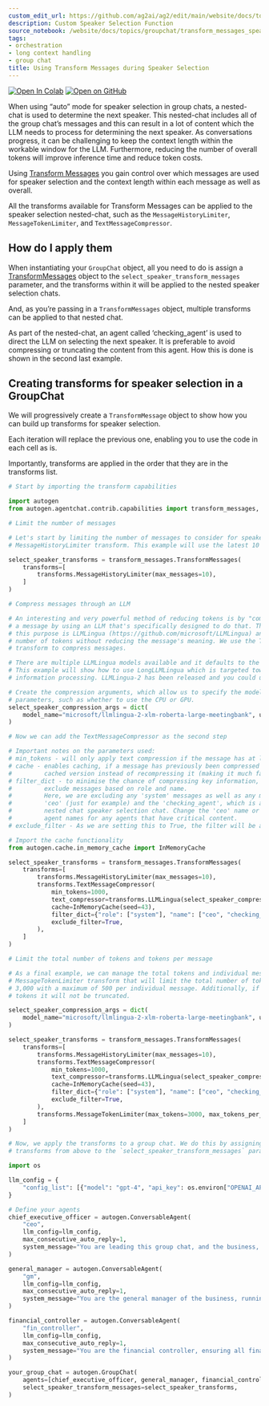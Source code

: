 ```yaml
---
custom_edit_url: https://github.com/ag2ai/ag2/edit/main/website/docs/topics/groupchat/transform_messages_speaker_selection.ipynb
description: Custom Speaker Selection Function
source_notebook: /website/docs/topics/groupchat/transform_messages_speaker_selection.ipynb
tags:
- orchestration
- long context handling
- group chat
title: Using Transform Messages during Speaker Selection
---
```


<a href="https://colab.research.google.com/github/ag2ai/ag2/blob/main/website/docs/topics/groupchat/transform_messages_speaker_selection.ipynb" class="colab-badge" target="_blank"><img noZoom src="https://colab.research.google.com/assets/colab-badge.svg" alt="Open In Colab" /></a>
<a href="https://github.com/ag2ai/ag2/blob/main/website/docs/topics/groupchat/transform_messages_speaker_selection.ipynb" class="github-badge" target="_blank"><img noZoom src="https://img.shields.io/badge/Open%20on%20GitHub-grey?logo=github" alt="Open on GitHub" /></a>




When using “auto” mode for speaker selection in group chats, a
nested-chat is used to determine the next speaker. This nested-chat
includes all of the group chat’s messages and this can result in a lot
of content which the LLM needs to process for determining the next
speaker. As conversations progress, it can be challenging to keep the
context length within the workable window for the LLM. Furthermore,
reducing the number of overall tokens will improve inference time and
reduce token costs.

Using [Transform
Messages](../../../docs/topics/handling_long_contexts/intro_to_transform_messages)
you gain control over which messages are used for speaker selection and
the context length within each message as well as overall.

All the transforms available for Transform Messages can be applied to
the speaker selection nested-chat, such as the `MessageHistoryLimiter`,
`MessageTokenLimiter`, and `TextMessageCompressor`.

## How do I apply them

When instantiating your `GroupChat` object, all you need to do is assign
a
[TransformMessages](../../../reference/autogen/agentchat/contrib/capabilities/transform_messages/TransformMessages#transformmessages)
object to the `select_speaker_transform_messages` parameter, and the
transforms within it will be applied to the nested speaker selection
chats.

And, as you’re passing in a `TransformMessages` object, multiple
transforms can be applied to that nested chat.

As part of the nested-chat, an agent called ‘checking_agent’ is used to
direct the LLM on selecting the next speaker. It is preferable to avoid
compressing or truncating the content from this agent. How this is done
is shown in the second last example.

## Creating transforms for speaker selection in a GroupChat

We will progressively create a `TransformMessage` object to show how you
can build up transforms for speaker selection.

Each iteration will replace the previous one, enabling you to use the
code in each cell as is.

Importantly, transforms are applied in the order that they are in the
transforms list.

```python
# Start by importing the transform capabilities

import autogen
from autogen.agentchat.contrib.capabilities import transform_messages, transforms
```


```python
# Limit the number of messages

# Let's start by limiting the number of messages to consider for speaker selection using a
# MessageHistoryLimiter transform. This example will use the latest 10 messages.

select_speaker_transforms = transform_messages.TransformMessages(
    transforms=[
        transforms.MessageHistoryLimiter(max_messages=10),
    ]
)
```


```python
# Compress messages through an LLM

# An interesting and very powerful method of reducing tokens is by "compressing" the text of
# a message by using an LLM that's specifically designed to do that. The default LLM used for
# this purpose is LLMLingua (https://github.com/microsoft/LLMLingua) and it aims to reduce the
# number of tokens without reducing the message's meaning. We use the TextMessageCompressor
# transform to compress messages.

# There are multiple LLMLingua models available and it defaults to the first version, LLMLingua.
# This example will show how to use LongLLMLingua which is targeted towards long-context
# information processing. LLMLingua-2 has been released and you could use that as well.

# Create the compression arguments, which allow us to specify the model and other related
# parameters, such as whether to use the CPU or GPU.
select_speaker_compression_args = dict(
    model_name="microsoft/llmlingua-2-xlm-roberta-large-meetingbank", use_llmlingua2=True, device_map="cpu"
)

# Now we can add the TextMessageCompressor as the second step

# Important notes on the parameters used:
# min_tokens - will only apply text compression if the message has at least 1,000 tokens
# cache - enables caching, if a message has previously been compressed it will use the
#         cached version instead of recompressing it (making it much faster)
# filter_dict - to minimise the chance of compressing key information, we can include or
#         exclude messages based on role and name.
#         Here, we are excluding any 'system' messages as well as any messages from
#         'ceo' (just for example) and the 'checking_agent', which is an agent in the
#         nested chat speaker selection chat. Change the 'ceo' name or add additional
#         agent names for any agents that have critical content.
# exclude_filter - As we are setting this to True, the filter will be an exclusion filter.

# Import the cache functionality
from autogen.cache.in_memory_cache import InMemoryCache

select_speaker_transforms = transform_messages.TransformMessages(
    transforms=[
        transforms.MessageHistoryLimiter(max_messages=10),
        transforms.TextMessageCompressor(
            min_tokens=1000,
            text_compressor=transforms.LLMLingua(select_speaker_compression_args, structured_compression=True),
            cache=InMemoryCache(seed=43),
            filter_dict={"role": ["system"], "name": ["ceo", "checking_agent"]},
            exclude_filter=True,
        ),
    ]
)
```


```python
# Limit the total number of tokens and tokens per message

# As a final example, we can manage the total tokens and individual message tokens. We have added a
# MessageTokenLimiter transform that will limit the total number of tokens for the messages to
# 3,000 with a maximum of 500 per individual message. Additionally, if a message is less than 300
# tokens it will not be truncated.

select_speaker_compression_args = dict(
    model_name="microsoft/llmlingua-2-xlm-roberta-large-meetingbank", use_llmlingua2=True, device_map="cpu"
)

select_speaker_transforms = transform_messages.TransformMessages(
    transforms=[
        transforms.MessageHistoryLimiter(max_messages=10),
        transforms.TextMessageCompressor(
            min_tokens=1000,
            text_compressor=transforms.LLMLingua(select_speaker_compression_args, structured_compression=True),
            cache=InMemoryCache(seed=43),
            filter_dict={"role": ["system"], "name": ["ceo", "checking_agent"]},
            exclude_filter=True,
        ),
        transforms.MessageTokenLimiter(max_tokens=3000, max_tokens_per_message=500, min_tokens=300),
    ]
)
```


```python
# Now, we apply the transforms to a group chat. We do this by assigning the message
# transforms from above to the `select_speaker_transform_messages` parameter on the GroupChat.

import os

llm_config = {
    "config_list": [{"model": "gpt-4", "api_key": os.environ["OPENAI_API_KEY"]}],
}

# Define your agents
chief_executive_officer = autogen.ConversableAgent(
    "ceo",
    llm_config=llm_config,
    max_consecutive_auto_reply=1,
    system_message="You are leading this group chat, and the business, as the chief executive officer.",
)

general_manager = autogen.ConversableAgent(
    "gm",
    llm_config=llm_config,
    max_consecutive_auto_reply=1,
    system_message="You are the general manager of the business, running the day-to-day operations.",
)

financial_controller = autogen.ConversableAgent(
    "fin_controller",
    llm_config=llm_config,
    max_consecutive_auto_reply=1,
    system_message="You are the financial controller, ensuring all financial matters are managed accordingly.",
)

your_group_chat = autogen.GroupChat(
    agents=[chief_executive_officer, general_manager, financial_controller],
    select_speaker_transform_messages=select_speaker_transforms,
)
```
